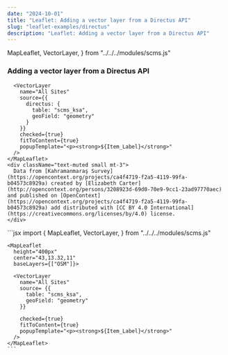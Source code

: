 ```yaml
---
date: "2024-10-01"
title: "Leaflet: Adding a vector layer from a Directus API"
slug: "leaflet-examples/directus"
description: "Leaflet: Adding a vector layer from a Directus API"
---
```


  MapLeaflet,
  VectorLayer,
} from "../../../modules/scms.js"


### Adding a vector layer from a Directus API

<div className="row mt-3 mb-5 border-top border-bottom py-3">
  <div className="col-6">
    <MapLeaflet
      height="400px"
      center="43,13.32,11"
      baseLayers={["OSM"]}>

      <VectorLayer
        name="All Sites"
        source={{
          directus: {
            table: "scms_ksa",
            geoField: "geometry"
          }
        }}
        checked={true}
        fitToContent={true}
        popupTemplate="<p><strong>${Item_Label}</strong>"
      />
    </MapLeaflet>
    <div className="text-muted small mt-3">
      Data from [Kahramanmaraş Survey](https://opencontext.org/projects/ca4f4719-f2a5-4119-99fa-b04573c8929a) created by [Elizabeth Carter](http://opencontext.org/persons/3208923d-69d0-70e9-9cc1-23ad97770aec) and published on [OpenContext](https://opencontext.org/projects/ca4f4719-f2a5-4119-99fa-b04573c8929a) add distributed with [CC BY 4.0 International](https://creativecommons.org/licenses/by/4.0) license.
    </div>

  </div>
  <div className="col-6">
    ```jsx
    import {
      MapLeaflet,
      VectorLayer,
    } from "../../../modules/scms.js"

    <MapLeaflet
      height="400px"
      center="43,13.32,11"
      baseLayers={["OSM"]}>

      <VectorLayer
        name="All Sites"
        source= {{
          table: "scms_ksa",
          geoField: "geometry"
        }}
        
        checked={true}
        fitToContent={true}
        popupTemplate="<p><strong>${Item_Label}</strong>"
      />
    </MapLeaflet>
    ```
  </div>
</div>